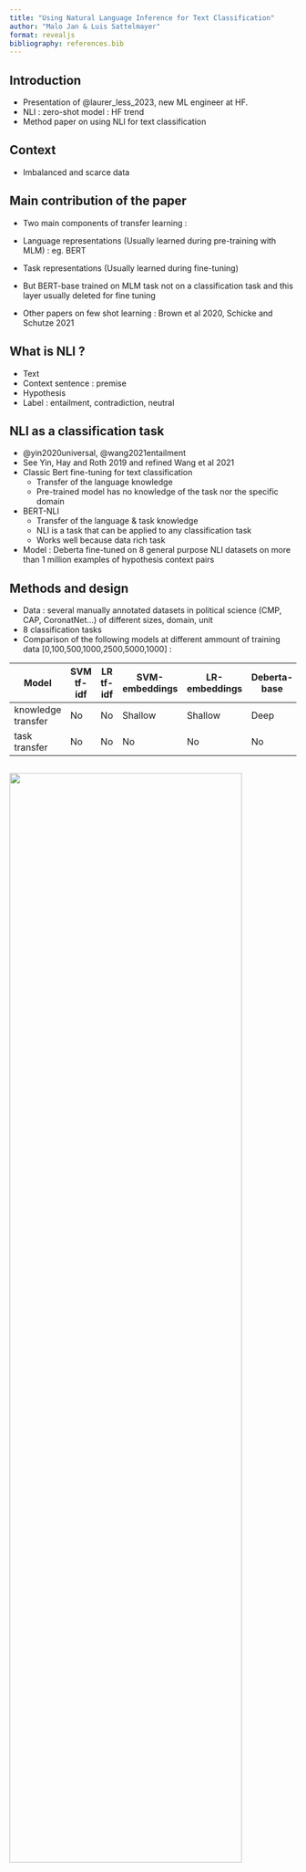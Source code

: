 ```yaml
---
title: "Using Natural Language Inference for Text Classification"
author: "Malo Jan & Luis Sattelmayer"
format: revealjs
bibliography: references.bib
---
```


## Introduction

- Presentation of @laurer_less_2023, new ML engineer at HF. 
- NLI : zero-shot model : HF trend
- Method paper on using NLI for text classification

## Context

-   Imbalanced and scarce data

## Main contribution of the paper

-   Two main components of transfer learning : 
  - Language representations (Usually learned during pre-training with MLM) : eg. BERT
  - Task representations (Usually learned during fine-tuning)

- But BERT-base trained on MLM task not on a classification task and this layer usually deleted for fine tuning


- Other papers on few shot learning : Brown et al 2020, Schicke and Schutze 2021

## What is NLI ?

-   Text
-   Context sentence : premise
-   Hypothesis
-   Label : entailment, contradiction, neutral

## NLI as a classification task

- @yin2020universal, @wang2021entailment
- See Yin, Hay and Roth 2019 and refined Wang et al 2021
-   Classic Bert fine-tuning for text classification
    -   Transfer of the language knowledge
    -   Pre-trained model has no knowledge of the task nor the specific domain
-   BERT-NLI
    -   Transfer of the language & task knowledge
    -   NLI is a task that can be applied to any classification task
    -   Works well because data rich task

- Model : Deberta fine-tuned on 8 general purpose NLI datasets on more than 1 million examples of hypothesis context pairs

## Methods and design {.smaller}

-   Data : several manually annotated datasets in political science (CMP, CAP, CoronatNet...) of different sizes, domain, unit
-   8 classification tasks
-   Comparison of the following models at different ammount of training data [0,100,500,1000,2500,5000,1000] : 

| Model | SVM tf-idf | LR tf-idf | SVM-embeddings | LR-embeddings | Deberta-base | BERT-NLI |
|-----------|-----------|-----------|-----------|-----------|-----------|-----------|
| knowledge transfer |No |No |Shallow |Shallow | Deep | Deep |
| task transfer |No |No |No |No |No | Deep  |

## 

![](results.png){width="90%" height="70%" fig-align="center"}

## Conclusion

BERT-LNI useful when : 

- Little training data
- Imbalanced data


-   BERT-NLI useful when little data and imbalanced
- Perform quite wellwith imbalanced data and so for many classes classification
  - BERT-NLI can predict class without having seen a single exemple (zero shot)
-   Less useful when large data, BERT fine-tuning similar or better
- After 2000 exemples, convergence of performance of BERT and BERT-NLI (perform well on minority class but less well on majority class)

If not : more advisable to use classical BERT
- Other limits : 
  - Perform less well with complex concepts ( traditional morality) than simpler (military positive) 
  - NLI english data rich task but not necessarily in other languages even if multilingual models are available

## Pros ans cons

- Important feature of NLI : label verbalization (similar as a prompt) : 
  - Pros : Task can be express in plain language
  - Cons : results depend on how the hypothesis is formulated (kind of ahyperparameter), same issues than In context learning
  
-   Pros over ChatGpt type of zero shot/few shot learning :
    -   Free/open source
-   Results might depend on how the hypothesis is formulated (kind of a prompt/hyperparameter)
-   Does this really solve the annotation issue ?

## Perspectives

-   Zero-shot NLI as initial sampling for active learning, find positive exemples of a rare class in the first sampling round
-   Cheaper than GPT-3 for zero-shot

## References

-   [Github repo](https://github.com/MoritzLaurer/less-annotating-with-bert-nli/tree/master)
